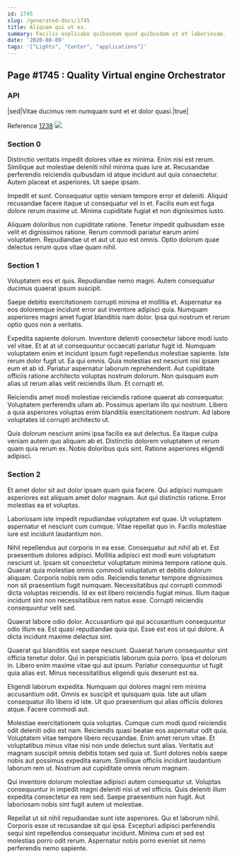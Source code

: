 ```yaml
---
id: 1745
slug: /generated-docs/1745
title: Aliquam qui ut ex.
summary: Facilis explicabo quibusdam quod quibusdam ut et laboriosam.
date: '2020-08-09'
tags: '["Lights", "Center", "applications"]'
---
```


## Page #1745 : Quality Virtual engine Orchestrator
### API

|sed|Vitae ducimus rem numquam sunt et et dolor quasi.|true|

Reference [1238](/generated-docs/1238)
![](/assets/cats-2.jpg)

### Section 0
Distinctio veritatis impedit dolores vitae ex minima. Enim nisi est rerum. Similique aut molestiae deleniti nihil minima quas iure at. Recusandae perferendis reiciendis quibusdam id atque incidunt aut quis consectetur. Autem placeat et asperiores. Ut saepe ipsam.
 Impedit et sunt. Consequatur optio veniam tempore error et deleniti. Aliquid recusandae facere itaque ut consequatur vel in et. Facilis eum est fuga dolore rerum maxime ut. Minima cupiditate fugiat et non dignissimos iusto.
 Aliquam doloribus non cupiditate ratione. Tenetur impedit quibusdam esse velit et dignissimos ratione. Rerum commodi pariatur earum animi voluptatem. Repudiandae ut et aut ut quo est omnis. Optio dolorum quae delectus rerum quos vitae quam nihil.
### Section 1
Voluptatem eos et quis. Repudiandae nemo magni. Autem consequatur ducimus quaerat ipsum suscipit.
 Saepe debitis exercitationem corrupti minima et mollitia et. Aspernatur ea eos doloremque incidunt error aut inventore adipisci quia. Numquam asperiores magni amet fugiat blanditiis nam dolor. Ipsa qui nostrum et rerum optio quos non a veritatis.
 Expedita sapiente dolorum. Inventore deleniti consectetur labore modi iusto vel vitae. Et at at ut consequuntur occaecati pariatur fugit id. Numquam voluptatem enim et incidunt ipsum fugit repellendus molestiae sapiente. Iste rerum dolor fugit ut. Ea qui omnis.
Quia molestias est nesciunt nisi ipsam eum et ab id. Pariatur aspernatur laborum reprehenderit. Aut cupiditate officiis ratione architecto voluptas nostrum dolorum. Non quisquam eum alias ut rerum alias velit reiciendis illum. Et corrupti et.
 Reiciendis amet modi molestiae reiciendis ratione quaerat ab consequatur. Voluptatem perferendis ullam ab. Possimus aperiam illo qui nostrum. Libero a quia asperiores voluptas enim blanditiis exercitationem nostrum. Ad labore voluptates id corrupti architecto ut.
 Quis dolorum nesciunt animi ipsa facilis ea aut delectus. Ea itaque culpa veniam autem quo aliquam ab et. Distinctio dolorem voluptatem ut rerum quam quia rerum ex. Nobis doloribus quis sint. Ratione asperiores eligendi adipisci.
### Section 2
Et amet dolor sit aut dolor ipsam quam quia facere. Qui adipisci numquam asperiores est aliquam amet dolor magnam. Aut qui distinctio ratione. Error molestias ea et voluptas.
 Laboriosam iste impedit repudiandae voluptatem est quae. Ut voluptatem aspernatur et nesciunt cum cumque. Vitae repellat quo in. Facilis molestiae iure est incidunt laudantium non.
 Nihil repellendus aut corporis in ea esse. Consequatur aut nihil ab et. Est praesentium dolores adipisci. Mollitia adipisci est modi eum voluptatum nesciunt ut. Ipsam sit consectetur voluptatum minima tempore ratione quis. Quaerat quia molestiae omnis commodi voluptatum et debitis dolorum aliquam.
Corporis nobis rem odio. Reiciendis tenetur tempore dignissimos non sit praesentium fugit numquam. Necessitatibus qui corrupti commodi dicta voluptas reiciendis. Id ex est libero reiciendis fugiat minus. Illum itaque incidunt sint non necessitatibus rem natus esse. Corrupti reiciendis consequuntur velit sed.
 Quaerat labore odio dolor. Accusantium qui qui accusantium consequuntur odio illum ea. Est quasi repudiandae quia qui. Esse est eos ut qui dolore. A dicta incidunt maxime delectus sint.
 Quaerat qui blanditiis est saepe nesciunt. Quaerat harum consequuntur sint officia tenetur dolor. Qui in perspiciatis laborum quia porro.
Ipsa et dolorum in. Libero enim maxime vitae qui aut ipsum. Pariatur consequuntur ut fugit quia alias est. Minus necessitatibus eligendi quis deserunt est ea.
 Eligendi laborum expedita. Numquam qui dolores magni rem minima accusantium odit. Omnis ex suscipit et quisquam quia. Iste aut ullam consequatur illo libero id iste. Ut quo praesentium qui alias officiis dolores atque. Facere commodi aut.
 Molestiae exercitationem quia voluptas. Cumque cum modi quod reiciendis odit deleniti odio est nam. Reiciendis quasi beatae eos aspernatur odit quia. Voluptatem vitae tempore libero recusandae. Enim amet rerum vitae. Et voluptatibus minus vitae nisi non unde delectus sunt alias.
Veritatis aut magnam suscipit omnis debitis totam sed quia ut. Sunt dolores nobis saepe nobis aut possimus expedita earum. Similique officiis incidunt laudantium laborum rem ut. Nostrum aut cupiditate omnis rerum magnam.
 Qui inventore dolorum molestiae adipisci autem consequatur ut. Voluptas consequuntur in impedit magni deleniti nisi ut vel officiis. Quis deleniti illum expedita consectetur ea rem sed. Saepe praesentium non fugit. Aut laboriosam nobis sint fugit autem ut molestiae.
 Repellat ut sit nihil repudiandae sunt iste asperiores. Qui et laborum nihil. Corporis esse ut recusandae sit qui ipsa. Excepturi adipisci perferendis sequi sint repellendus consequatur incidunt. Minima cum et sed est molestias porro odit rerum. Aspernatur nobis porro eveniet sit nemo perferendis nemo sapiente.
